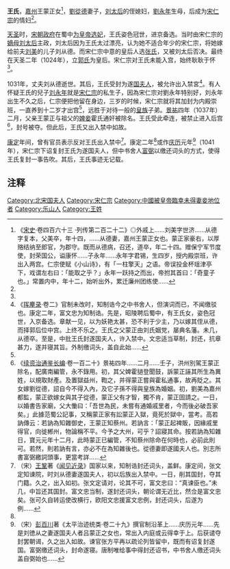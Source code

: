 '''王氏'''，[[嘉州_(北周)|嘉州]]王蒙正女<ref name="a1">《[[宋史|宋史]]·卷四百六十三 ·列传第二百二十二》◎外戚上......刘美字世济......从德字复本，父美卒，年十四，......从德妻，嘉州王蒙正女也。蒙正家豪右，以厚赂结纳至郎官，为郡守。既而从德病，召还，道卒，年二十四。赠保宁军节度使，封荣国公，谥康怀......子永年......永年字君锡，生四岁，授内殿崇班，许出入两宫。仁宗使赋《小山诗》，有「一柱擎天」之语。帝误投金杯瑶津亭下，戏谓左右曰：「能取之乎？」永年一跃持之而出，帝拊其首曰：「奇童子也。」常置内中，年十二，始听出外，累迁廉州团练使......</ref>，[[劉從德|劉從德]]妻子，[[章献皇后|刘太后]]的侄媳妇，[[劉永年|劉永年]]生母，后成为[[宋仁宗|宋仁宗]]的情妇<ref name="a3"/>。

[[天圣|天圣]]时，[[宋朝|宋朝]][[政府|政府]]在蜀中[[中國后妃選納|为皇帝选妃]]，王氏姿色冠世，进京备选。当时由宋仁宗的[[嫡母|嫡母]][[章献皇后|刘太后]]主政，刘太后因为王氏太过漂亮，认为她不适合年少的宋仁宗，将她嫁给前夫[[龚美|刘美]]的儿子刘从德。而宋仁宗中意的皇后人选[[张美人_(宋仁宗)|张氏]]，又被刘太后否决。最终在天圣二年（1024年），立[[郭皇后_(宋仁宗)|郭氏]]为皇后。宋仁宗对王氏未能入宫，始终耿耿于怀<ref name="a2"/>。

1031年，丈夫刘从德逝世。其后，王氏受封为遂[[国夫人|国夫人]]，被允许出入禁宮<ref name="a2">《[[挥麈录|挥麈录]]·卷二》官制未改时，知制诰今之中书舍人，但演词而已，不闻缴驳也。康定二年，富文忠为知制诰。先是，昭陵聘后蜀中，有王氏女，姿色冠世，入京备选。章献一见，以为妖艳太甚，恐不利于少主，乃以嫁其侄从德，而择郭后位中宫。上终不乐之。王氏之父蒙正由刘氏姻党，屡典名藩。未几，从德卒。至是，中批王氏封遂国夫人，许入禁中。文忠适当草制，封还，抗章甚力，遂并寝其旨。外制缴词头，盖自此始......</ref>。有人怀疑王氏的兒子[[刘永年|刘永年]]就是[[宋仁宗|宋仁宗]]的私生子，因為宋仁宗对劉永年特别好，刘永年出生不久之后，仁宗便把他留在身边，三岁的时候，宋仁宗就将其加封为内殿崇班，一直养到十二岁才出宫<ref name="a1"/>，远胜于对待一般的[[皇族|皇族]]子弟。[[景祐|景祐]]四年（1037年）二月，父亲王蒙正与祖父的[[婢妾|婢妾]]霍氏通奸被除名。王氏受此牵连，被禁止进入后宫<ref>《[[续资治通鉴长编|续资治通鉴长编]]·卷一百二十》景祐四年......二月......壬子，洪州別駕王蒙正除名，配廣南編管，永不錄用。初，其父婢霍撾登聞鼓，訴蒙正誣其所生為異姓，以規取財產。及置獄益州，鞫之，并得蒙正嘗與霍私通事，故再貶之。其女嫁劉從德，詔自今不得入內，及它子孫不得與皇族為婚姻。初，劉美為嘉州都監，蒙正欲嫁女與其子從德，蒙正父有才智，獨不肯，蒙正固請之。一日，以婚書告家廟，父大慟曰：「吾世為民，未嘗有通婚戚里者，今而後必破吾家矣。」此據范蜀公記事，又稱蒙正家有訟蒙正入獄，竟死於獄中，當考。高若訥傳云：若訥為知雜御史，王蒙正知蔡州。若訥言：「蒙正起裨販，因緣戚里得官，向徙郴州，物論稱不平。今予之大州，可乎？詔寢其命。按若訥為知雜日，寶元元年十二月，此時蒙正已編管，不知蔡州除命在何時也，必前此則可。若然，則若訥有言，亦必不在為知雜後也。從德妻即遂國夫人也。別志所書富弼繳詞頭事，更當考詳......</ref>，封号被夺。但此后，王氏又出入禁中如故。

[[康定_(年号)|康定]]年间，曾有官员表示反对王氏出入禁中<ref>（宋）[[王鞏|王鞏]]著《[[闻见近录|闻见近录]]》国家以来，知制诰封还词头，盖鲜。康定间，张文定知谏院，时刘从德妻遂国夫人，初以后族出入禁中。一日，削其国封，夺其门籍。久之，出入如初。张文定请对，论其不可，富文忠曰：“真谏臣也。”未几，中旨还其国封。富文忠当制，遂封还词头，朝论谓无近比，然佥是富文忠矣。张可久自转运使改横行，欧阳文忠援富文忠例，封还词头，后遂为例......</ref>。康定二年<ref name="a2"/>或作[[慶曆|庆历]]元年<ref name="a3">（宋）[[彭百川|彭百川]]著《太平治迹统类·卷二十九》撰官制沿革上......庆历元年......先是刘徳从之妻遂国夫人者吕蒙正之女也，常出入内庭或云得幸于上。后获谴夺封罢朝谒，久之出入如故。谏官张方平再以疏论列皆留中，既而有诏复封遂国。富弼缴还词头，封命遂寝。唐制唯给事中得封还诏书，中书舍人缴还词头盖自弼始也......</ref>（1041年），宋仁宗下诏复封王氏为遂国夫人，但中书舍人[[富弼|富弼]]以缴还词头的方式，使得王氏复封一事告吹。其后，王氏事迹无记载。

== 注释 ==
{{Reflist}}

{{DEFAULTSORT:W}}
[[Category:北宋国夫人|Category:北宋国夫人]]
[[Category:宋仁宗|Category:宋仁宗]]
[[Category:中國被皇帝臨幸未得妻妾地位者|Category:中國被皇帝臨幸未得妻妾地位者]]
[[Category:乐山人|Category:乐山人]]
[[Category:王姓|Category:王姓]]